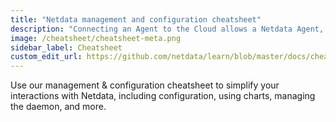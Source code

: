 ```yaml
---
title: "Netdata management and configuration cheatsheet"
description: "Connecting an Agent to the Cloud allows a Netdata Agent, running on a distributed node, to securely connect to Netdata Cloud via the encrypted Agent-Cloud link (ACLK)."
image: /cheatsheet/cheatsheet-meta.png
sidebar_label: Cheatsheet
custom_edit_url: https://github.com/netdata/learn/blob/master/docs/cheatsheet.mdx
---
```


Use our management &amp; configuration cheatsheet to simplify your interactions with Netdata, including configuration,
using charts, managing the daemon, and more.


<Grid columns="2">
    <Box>
        <FistColumn/>
    </Box>
    <Box>
        <SecondColumn/>
    </Box>
</Grid>